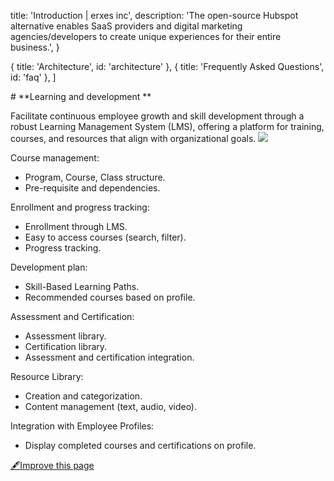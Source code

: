 
  title: 'Introduction | erxes inc',
  description:
    'The open-source Hubspot alternative enables SaaS providers and digital marketing agencies/developers to create unique experiences for their entire business.',
}

  { title: 'Architecture', id: 'architecture' },
  { title: 'Frequently Asked Questions', id: 'faq' },
]

<HeroPattern />
# **Learning and development **

Facilitate continuous employee growth and skill development through a robust Learning Management System (LMS), offering a platform for training, courses, and resources that align with organizational goals.
![](https://office.erxes.io/gateway/read-file?key=office-erxes-io/0.4308138348739725MacBookPro16_-1.png)

Course management:
- Program, Course, Class structure.
- Pre-requisite and dependencies.

Enrollment and progress tracking:
- Enrollment through LMS.
- Easy to access courses (search, filter).
- Progress tracking.

Development plan:
- Skill-Based Learning Paths.
- Recommended courses based on profile.

Assessment and Certification:
- Assessment library.
- Certification library.
- Assessment and certification integration.

Resource Library:
- Creation and categorization.
- Content management (text, audio, video).

Integration with Employee Profiles:
- Display completed courses and certifications on profile.

[🖋️Improve this page](https://github.com/erxes/erxes-docs/edit/main/src/app/requirement/employee/learning/page.mdx)
